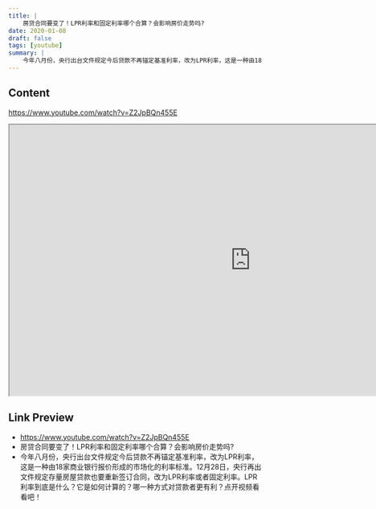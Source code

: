 ```yaml
---
title: |
    房贷合同要变了！LPR利率和固定利率哪个合算？会影响房价走势吗?
date: 2020-01-08
draft: false
tags: [youtube]
summary: |
    今年八月份，央行出台文件规定今后贷款不再锚定基准利率，改为LPR利率，这是一种由18家商业银行报价形成的市场化的利率标准。12月28日，央行再出文件规定存量房屋贷款也要重新签订合同，改为LPR利率或者固定利率。LPR利率到底是什么？它是如何计算的？哪一种方式对贷款者更有利？点开视频看看吧！
---
```


## Content

https://www.youtube.com/watch?v=Z2JpBQn455E


<iframe
    width="960"
    height="540"
    src="https://www.youtube.com/embed/Z2JpBQn455E"
    title="房贷合同要变了！LPR利率和固定利率哪个合算？会影响房价走势吗?"
    allow="accelerometer; autoplay; clipboard-write; encrypted-media; gyroscope; picture-in-picture; web-share"
    allowFullscreen
    >
</iframe>

## Link Preview

- https://www.youtube.com/watch?v=Z2JpBQn455E
- 房贷合同要变了！LPR利率和固定利率哪个合算？会影响房价走势吗?
- 今年八月份，央行出台文件规定今后贷款不再锚定基准利率，改为LPR利率，这是一种由18家商业银行报价形成的市场化的利率标准。12月28日，央行再出文件规定存量房屋贷款也要重新签订合同，改为LPR利率或者固定利率。LPR利率到底是什么？它是如何计算的？哪一种方式对贷款者更有利？点开视频看看吧！
